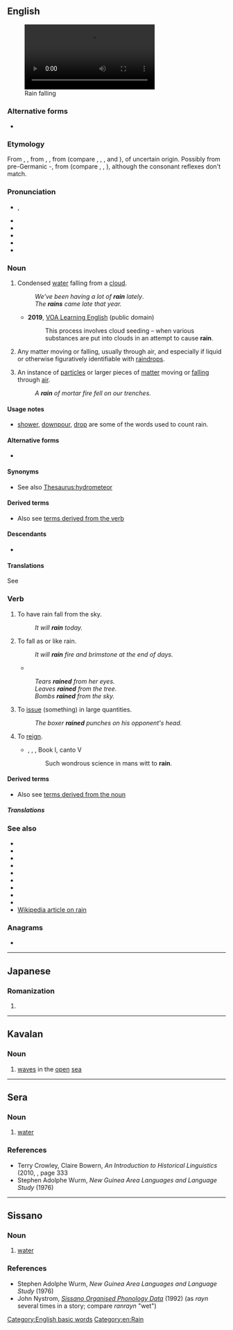 {{also|Rain|ràin|räin}}
==English==
[[File:Averse de pluie.webm|thumb|right|Rain falling]]

===Alternative forms===
* {{alter|en|rayne||obsolete}}

===Etymology===
From {{inh|en|enm|reyn}}, {{m|enm|rein}}, from {{inh|en|ang|rēn}}, {{m|ang|reġn||rain}}, from {{inh|en|gem-pro|*regną||rain}} (compare {{cog|fy|rein}}, {{cog|nl|regen}}, {{cog|de|Regen}}, {{cog|da|-}} and {{cog|no|regn}}), of uncertain origin. Possibly from pre-Germanic {{m|ine-pro|*Hréǵ-no}}-, from {{inh|en|ine-pro|*Hreǵ-||to flow}} (compare {{cog|la|rigō||wet, soak}}, {{cog|lt|rõki||drizzling rain}}, {{cog|sq|rrjedh||to flow, drip}}), although the consonant reflexes don't match.

===Pronunciation===
* {{enPR|rān}}, {{IPA|en|/ɹeɪn/}}
* {{audio|en|en-us-rain.ogg|Audio (US)}}
* {{audio|en|En-uk-rain.ogg|Audio (UK)}}
* {{audio|en|LL-Q1860 (eng)-Back ache-rain.wav|Audio}}
* {{rhymes|en|eɪn}}
* {{homophones|en|reign|rein}}

===Noun===
{{en-noun|-|s}}

# Condensed [[water]] falling from a [[cloud]].
#: ''We've been having a lot of '''rain''' lately''.
#: ''The '''rains''' came late that year.''
#* '''2019''', [https://web.archive.org/web/20190311070055/https://learningenglish.voanews.com/a/south-korea-proposes-rain-project-with-china-to-cut-pollution/4819207.html VOA Learning English] (public domain)
#*: This process involves cloud seeding – when various substances are put into clouds in an attempt to cause '''rain'''.
#*:: {{audio|en|This process involves cloud seeding – when various substances are put into clouds in an attempt to cause rain.ogg|Audio (US)}}
# {{lb|en|figuratively}} Any matter moving or falling, usually through air, and especially if liquid or otherwise figuratively identifiable with [[raindrop]]s.
# {{lb|en|figuratively}} An instance of [[particle]]s or larger pieces of [[matter]] moving or [[fall]]ing through [[air]].
#: ''A '''rain''' of mortar fire fell on our trenches.''

====Usage notes====
* [[shower]], [[downpour]], [[drop]] are some of the words used to count rain.

====Alternative forms====
* {{l|en|raygne}} {{qualifier|obsolete}}

====Synonyms====
* See also [[Thesaurus:hydrometeor]]

====Derived terms====
<span id="NounDT"><!--Terms derived from the NOUN--></span>
* Also see [[#VerbDT|terms derived from the verb]]
{{der4|en
|rainband
|rain barrel
|rainbird
|rain bomb
|rainboot
|rainbow
|[[rain check]], [[raincheck]], [[rain cheque]]
|rain cloud
|rain collar
|rain crow
|raincoat
|rain dance
|rain day
|rain delay
|raindrop
|rainfall
|rainforest
|rain frog
|rain garden
|rain gauge
|rain hat
|rainish
|rainjacket
|rain lamp
|rainmaker
|rain man
|rain or shine
|rainproof
|rain-slickened
|rain shadow
|[[rainsoaked]], [[rain-soaked]]
|rain tree
|rainwash
|rainwater
|rainwear
|rainy
}}

====Descendants====
* {{desc|srn|alen}}

====Translations====
See {{section link|rain/translations#Noun}}

===Verb===
{{en-verb}}

# {{lb|en|impersonal}} To have rain fall from the sky.
#: ''It will '''rain''' today.''
# {{lb|en|intransitive}} To fall as or like rain.
#: ''It will '''rain''' fire and brimstone at the end of days.''
#* {{RQ:Shakespeare 12|V|i|passage=The rain it '''raineth''' every day.}}
#: ''Tears '''rained''' from her eyes.''
#: ''Leaves '''rained''' from the tree.''
#: ''Bombs '''rained''' from the sky.''
# {{lb|en|transitive}} To [[issue]] (something) in large quantities.
#: ''The boxer '''rained''' punches on his opponent's head.''
# {{lb|en|obsolete}} To [[reign]].
#* {{rfdate|en}}, {{w|Edmund Spenser}}, ''{{w|Faerie Queene}}'', Book I, canto V
#*: Such wondrous science in mans witt to '''rain'''.

====Derived terms====
<!--Terms derived from the VERB-->
* Also see [[#NounDT|terms derived from the noun]] <span id="VerbDT"></span>
{{der4|en
|berain
|it never rains but it pours
|[[rain cats and dogs]], [[rain dogs and cats]]
|rain down
|rain fire and brimstone
|rain off <!--be cancelled because of rain-->
|rain pitchforks
}}

=====Translations=====
{{trans-see|section link|rain/translations#Verb}}

===See also===
* {{l|en|drizzle}}
* {{l|en|hail}}
* {{l|en|mizzle}}
* {{l|en|precipitation}}
* {{l|en|serein}}
* {{l|en|shower}}
* {{l|en|sleet}}
* {{l|en|snow}}
* {{l|en|storm}}
* [[w:Rain|Wikipedia article on rain]]

===Anagrams===
* {{anagrams|en|a=ainr|ARIN|Arin|Iran|NIRA|Nair|RNAi|Rani|Rian|Rina|arni|rani}}

[[Category:English basic words]]
[[Category:en:Rain]]
{{topics|en|Atmospheric phenomena}}

----

==Japanese==

===Romanization===
{{ja-romaji}}

# {{ja-romanization of|ライン}}

----

==Kavalan==

===Noun===
{{head|ckv|noun}}

# [[wave]]s in the [[open]] [[sea]]

----

==Sera==

===Noun===
{{head|sry|noun}}

# [[water]]

===References===
* Terry Crowley, Claire Bowern, ''An Introduction to Historical Linguistics'' (2010, {{ISBN|0195365542}}, page 333
* Stephen Adolphe Wurm, ''New Guinea Area Languages and Language Study'' (1976)

----

==Sissano==

===Noun===
{{head|sso|noun}}

# [[water]]

===References===
* Stephen Adolphe Wurm, ''New Guinea Area Languages and Language Study'' (1976)
* John Nystrom, ''[https://web.archive.org/web/20151012195346/http://www-01.sil.org/pacific/png/pubs/928474542264/Sissano.pdf Sissano Organised Phonology Data]'' (1992) (as ''rayn'' several times in a story; compare ''ranrayn'' "wet")